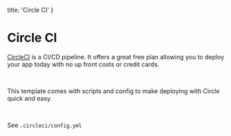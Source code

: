   title: 'Circle CI'
}

# Circle CI

[CircleCI](https://circleci.com) is a CI/CD pipeline. It offers a great free plan allowing you to deploy your app today with no up front costs or credit cards.

<br />

This template comes with scripts and config to make deploying with Circle quick and easy.

<br />

See `.circleci/config.yml`
